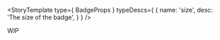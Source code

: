 
<Meta title='Components/Badge' />

<StoryTemplate<BadgeProps> 
    type={ BadgeProps } 
    typeDescs={
        {
            name: 'size',
            desc: 'The size of the badge',
        }
    }
/>

<Canvas>
    <Story name='WIP'>
        <div> WIP </div>
    </Story>
</Canvas>
